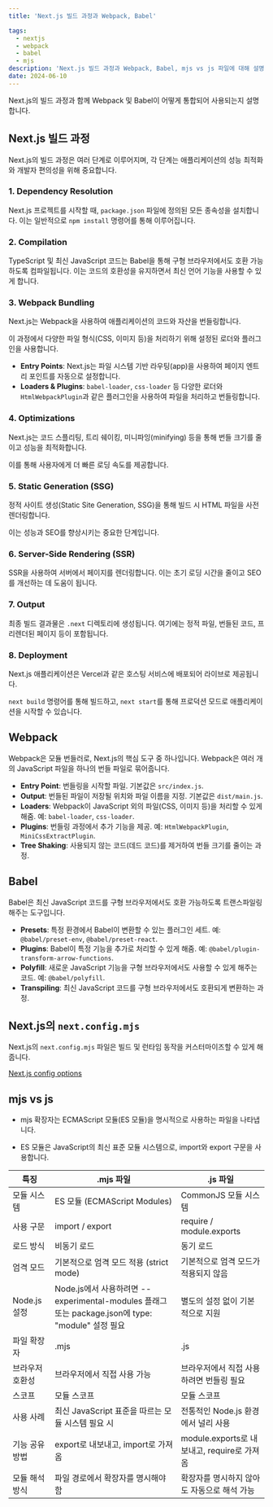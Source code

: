 ```yaml
---
title: 'Next.js 빌드 과정과 Webpack, Babel'

tags:
  - nextjs
  - webpack
  - babel
  - mjs
description: 'Next.js 빌드 과정과 Webpack, Babel, mjs vs js 파일에 대해 설명하겠습니다.'
date: 2024-06-10
---
```


Next.js의 빌드 과정과 함께 Webpack 및 Babel이 어떻게 통합되어 사용되는지 설명합니다.

## Next.js 빌드 과정

Next.js의 빌드 과정은 여러 단계로 이루어지며, 각 단계는 애플리케이션의 성능 최적화와 개발자 편의성을 위해 중요합니다. 

### 1. Dependency Resolution

Next.js 프로젝트를 시작할 때, `package.json` 파일에 정의된 모든 종속성을 설치합니다. 이는 일반적으로 `npm install` 명령어를 통해 이루어집니다.

### 2. Compilation

TypeScript 및 최신 JavaScript 코드는 Babel을 통해 구형 브라우저에서도 호환 가능하도록 컴파일됩니다. 이는 코드의 호환성을 유지하면서 최신 언어 기능을 사용할 수 있게 합니다.

### 3. Webpack Bundling

Next.js는 Webpack을 사용하여 애플리케이션의 코드와 자산을 번들링합니다. 

이 과정에서 다양한 파일 형식(CSS, 이미지 등)을 처리하기 위해 설정된 로더와 플러그인을 사용합니다.

- **Entry Points**: Next.js는 파일 시스템 기반 라우팅(app)을 사용하여 페이지 엔트리 포인트를 자동으로 설정합니다.
- **Loaders & Plugins**: `babel-loader`, `css-loader` 등 다양한 로더와 `HtmlWebpackPlugin`과 같은 플러그인을 사용하여 파일을 처리하고 번들링합니다.

### 4. Optimizations

Next.js는 코드 스플리팅, 트리 쉐이킹, 미니파잉(minifying) 등을 통해 번들 크기를 줄이고 성능을 최적화합니다. 

이를 통해 사용자에게 더 빠른 로딩 속도를 제공합니다.

### 5. Static Generation (SSG)

정적 사이트 생성(Static Site Generation, SSG)을 통해 빌드 시 HTML 파일을 사전 렌더링합니다. 

이는 성능과 SEO를 향상시키는 중요한 단계입니다.

### 6. Server-Side Rendering (SSR)

SSR을 사용하여 서버에서 페이지를 렌더링합니다. 이는 초기 로딩 시간을 줄이고 SEO를 개선하는 데 도움이 됩니다.

### 7. Output

최종 빌드 결과물은 `.next` 디렉토리에 생성됩니다. 여기에는 정적 파일, 번들된 코드, 프리렌더된 페이지 등이 포함됩니다.

### 8. Deployment

Next.js 애플리케이션은 Vercel과 같은 호스팅 서비스에 배포되어 라이브로 제공됩니다. 

`next build` 명령어를 통해 빌드하고, `next start`를 통해 프로덕션 모드로 애플리케이션을 시작할 수 있습니다.

## Webpack

Webpack은 모듈 번들러로, Next.js의 핵심 도구 중 하나입니다. Webpack은 여러 개의 JavaScript 파일을 하나의 번들 파일로 묶어줍니다. 

- **Entry Point**: 번들링을 시작할 파일. 기본값은 `src/index.js`.
- **Output**: 번들된 파일이 저장될 위치와 파일 이름을 지정. 기본값은 `dist/main.js`.
- **Loaders**: Webpack이 JavaScript 외의 파일(CSS, 이미지 등)을 처리할 수 있게 해줌. 예: `babel-loader`, `css-loader`.
- **Plugins**: 번들링 과정에서 추가 기능을 제공. 예: `HtmlWebpackPlugin`, `MiniCssExtractPlugin`.
- **Tree Shaking**: 사용되지 않는 코드(데드 코드)를 제거하여 번들 크기를 줄이는 과정.

## Babel

Babel은 최신 JavaScript 코드를 구형 브라우저에서도 호환 가능하도록 트랜스파일링해주는 도구입니다. 

- **Presets**: 특정 환경에서 Babel이 변환할 수 있는 플러그인 세트. 예: `@babel/preset-env`, `@babel/preset-react`.
- **Plugins**: Babel이 특정 기능을 추가로 처리할 수 있게 해줌. 예: `@babel/plugin-transform-arrow-functions`.
- **Polyfill**: 새로운 JavaScript 기능을 구형 브라우저에서도 사용할 수 있게 해주는 코드. 예: `@babel/polyfill`.
- **Transpiling**: 최신 JavaScript 코드를 구형 브라우저에서도 호환되게 변환하는 과정.

## Next.js의 `next.config.mjs`

Next.js의 `next.config.mjs` 파일은 빌드 및 런타임 동작을 커스터마이즈할 수 있게 해줍니다. 

[Next.js config options](https://digital-blog-eosin.vercel.app/post/FrontEnd/nextjs/nextconfig 'nextjs config options')

## mjs vs js

- mjs 확장자는 ECMAScript 모듈(ES 모듈)을 명시적으로 사용하는 파일을 나타냅니다.

- ES 모듈은 JavaScript의 최신 표준 모듈 시스템으로, import와 export 구문을 사용합니다.

|특징	|.mjs 파일	|.js 파일|
|---|---|---|
|모듈 시스템	|ES 모듈 (ECMAScript Modules)	|CommonJS 모듈 시스템|
|사용 구문	|import / export|	require / module.exports|
|로드 방식	|비동기 로드	|동기 로드|
|엄격 모드	|기본적으로 엄격 모드 적용 (strict mode)|	기본적으로 엄격 모드가 적용되지 않음|
|Node.js 설정|	Node.js에서 사용하려면 --experimental-modules 플래그 또는 package.json에 type: "module" 설정 필요	|별도의 설정 없이 기본적으로 지원|
|파일 확장자	|.mjs|	.js|
|브라우저 호환성|	브라우저에서 직접 사용 가능	|브라우저에서 직접 사용하려면 번들링 필요|
|스코프	|모듈 스코프|	모듈 스코프|
|사용 사례	|최신 JavaScript 표준을 따르는 모듈 시스템 필요 시|	전통적인 Node.js 환경에서 널리 사용|
|기능 공유 방법|	export로 내보내고, import로 가져옴	|module.exports로 내보내고, require로 가져옴|
|모듈 해석 방식|	파일 경로에서 확장자를 명시해야 함|	확장자를 명시하지 않아도 자동으로 해석 가능|